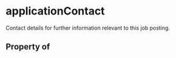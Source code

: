   

# applicationContact

Contact details for further information relevant to this job posting.

## Property of



